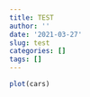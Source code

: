 ```yaml
---
title: TEST
author: ''
date: '2021-03-27'
slug: test
categories: []
tags: []
---
```


```r

plot(cars)
```

